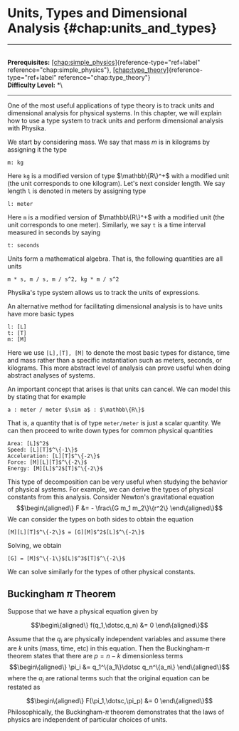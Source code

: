 # Units, Types and Dimensional Analysis \{#chap:units_and_types\}

------------------------------------------------------------------------

\
**Prerequisites:**
[\[chap:simple_physics\]](#chap:simple_physics)\{reference-type="ref+label"
reference="chap:simple_physics"\},
[\[chap:type_theory\]](#chap:type_theory)\{reference-type="ref+label"
reference="chap:type_theory"\}\
**Difficulty Level:** \*\

------------------------------------------------------------------------

One of the most useful applications of type theory is to track units and
dimensional analysis for physical systems. In this chapter, we will
explain how to use a type system to track units and perform dimensional
analysis with Physika.

We start by considering mass. We say that mass $m$ is in kilograms by
assigning it the type

    m: kg

Here `kg` is a modified version of type $\mathbb\{R\}^+$ with a modified
unit (the unit corresponds to one kilogram). Let's next consider length.
We say length `l` is denoted in meters by assigning type

    l: meter

Here `m` is a modified version of $\mathbb\{R\}^+$ with a modified unit
(the unit corresponds to one meter). Similarly, we say `t` is a time
interval measured in seconds by saying

    t: seconds

Units form a mathematical algebra. That is, the following quantities are
all units

    m * s, m / s, m / s^2, kg * m / s^2

Physika's type system allows us to track the units of expressions.

An alternative method for facilitating dimensional analysis is to have
units have more basic types

    l: [L]
    t: [T]
    m: [M]

Here we use `[L],[T], [M]` to denote the most basic types for distance,
time and mass rather than a specific instantiation such as meters,
seconds, or kilograms. This more abstract level of analysis can prove
useful when doing abstract analyses of systems.

An important concept that arises is that units can cancel. We can model
this by stating that for example

    a : meter / meter $\sim a$ : $\mathbb\{R\}$

That is, a quantity that is of type `meter/meter` is just a scalar
quantity. We can then proceed to write down types for common physical
quantities

    Area: [L]$^2$
    Speed: [L][T]$^\{-1\}$
    Acceleration: [L][T]$^\{-2\}$
    Force: [M][L][T]$^\{-2\}$
    Energy: [M][L]$^2$[T]$^\{-2\}$

This type of decomposition can be very useful when studying the behavior
of physical systems. For example, we can derive the types of physical
constants from this analysis. Consider Newton's gravitational equation
$$\begin\{aligned\}
    F &= - \frac\{G m_1 m_2\}\{r^2\}
\end\{aligned\}$$ We can consider the types on both sides to obtain the
equation

    [M][L][T]$^\{-2\}$ = [G][M]$^2$[L]$^\{-2\}$

Solving, we obtain

    [G] = [M]$^\{-1\}$[L]$^3$[T]$^\{-2\}$

We can solve similarly for the types of other physical constants.

## Buckingham $\pi$ Theorem

Suppose that we have a physical equation given by

$$\begin\{aligned\}
    f(q_1,\dotsc,q_n) &= 0
\end\{aligned\}$$

Assume that the $q_i$ are physically independent variables and assume
there are $k$ units (mass, time, etc) in this equation. Then the
Buckingham-$\pi$ theorem states that there are $p = n - k$ dimensionless
terms $$\begin\{aligned\}
    \pi_i &= q_1^\{a_1\}\dotsc q_n^\{a_n\}
\end\{aligned\}$$ where the $a_i$ are rational terms such that the
original equation can be restated as

$$\begin\{aligned\}
    F(\pi_1,\dotsc,\pi_p) &= 0
\end\{aligned\}$$ Philosophically, the Buckingham-$\pi$ theorem
demonstrates that the laws of physics are independent of particular
choices of units.
